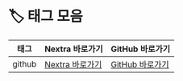 # 🏷️ 태그 모음
| 태그 | Nextra 바로가기 | GitHub 바로가기 |
|------|------------------|------------------|
| github | [Nextra 바로가기](/til/tags/github) | [GitHub 바로가기](https://github.com/MinHyeok-lee1/TIL/blob/main/tags/github.md) |
